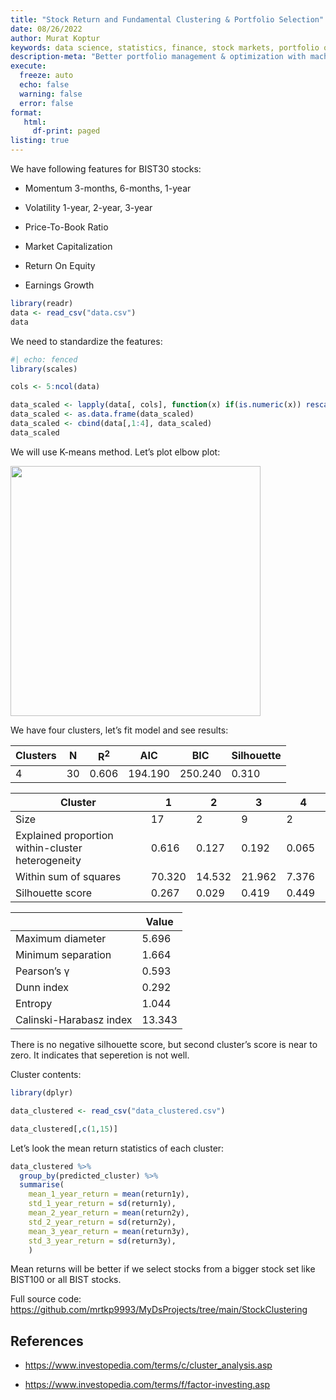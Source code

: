 ```yaml
---
title: "Stock Return and Fundamental Clustering & Portfolio Selection"
date: 08/26/2022
author: Murat Koptur
keywords: data science, statistics, finance, stock markets, portfolio optimization, machine learning
description-meta: "Better portfolio management & optimization with machine learning / clustering"
execute:
  freeze: auto
  echo: false
  warning: false
  error: false
format: 
   html:
     df-print: paged
listing: true
---
```


We have following features for BIST30 stocks:

-   Momentum 3-months, 6-months, 1-year

-   Volatility 1-year, 2-year, 3-year

-   Price-To-Book Ratio

-   Market Capitalization

-   Return On Equity

-   Earnings Growth

```r
library(readr)
data <- read_csv("data.csv")
data
```

We need to standardize the features:

```r
#| echo: fenced
library(scales)

cols <- 5:ncol(data)

data_scaled <- lapply(data[, cols], function(x) if(is.numeric(x)) rescale(x, to=c(0,1)) else x)
data_scaled <- as.data.frame(data_scaled)
data_scaled <- cbind(data[,1:4], data_scaled)
data_scaled
```

We will use K-means method. Let's plot elbow plot:

![](images/paste-1622CD6D.png){width="400"}

We have four clusters, let's fit model and see results:

| Clusters | N    | R$^{2}$ | AIC       | BIC       | Silhouette |
|----------|------|---------|-----------|-----------|------------|
| $4$      | $30$ | $0.606$ | $194.190$ | $250.240$ | $0.310$    |

| Cluster                                           | $1$      | $2$      | $3$      | $4$     |
|-------------------------------|----------|----------|----------|----------|
| Size                                              | $17$     | $2$      | $9$      | $2$     |
| Explained proportion within-cluster heterogeneity | $0.616$  | $0.127$  | $0.192$  | $0.065$ |
| Within sum of squares                             | $70.320$ | $14.532$ | $21.962$ | $7.376$ |
| Silhouette score                                  | $0.267$  | $0.029$  | $0.419$  | $0.449$ |

|                         | Value    |
|-------------------------|----------|
| Maximum diameter        | $5.696$  |
| Minimum separation      | $1.664$  |
| Pearson's γ             | $0.593$  |
| Dunn index              | $0.292$  |
| Entropy                 | $1.044$  |
| Calinski-Harabasz index | $13.343$ |

There is no negative silhouette score, but second cluster's score is near to zero. It indicates that seperetion is not well.

Cluster contents:

```r
library(dplyr)

data_clustered <- read_csv("data_clustered.csv")

data_clustered[,c(1,15)]
```

Let's look the mean return statistics of each cluster:

```r
data_clustered %>%
  group_by(predicted_cluster) %>%
  summarise(
    mean_1_year_return = mean(return1y),
    std_1_year_return = sd(return1y),
    mean_2_year_return = mean(return2y),
    std_2_year_return = sd(return2y),
    mean_3_year_return = mean(return3y),
    std_3_year_return = sd(return3y),
    )
```

Mean returns will be better if we select stocks from a bigger stock set like BIST100 or all BIST stocks.

Full source code: <https://github.com/mrtkp9993/MyDsProjects/tree/main/StockClustering>

## References

-   <https://www.investopedia.com/terms/c/cluster_analysis.asp>

-   <https://www.investopedia.com/terms/f/factor-investing.asp>
